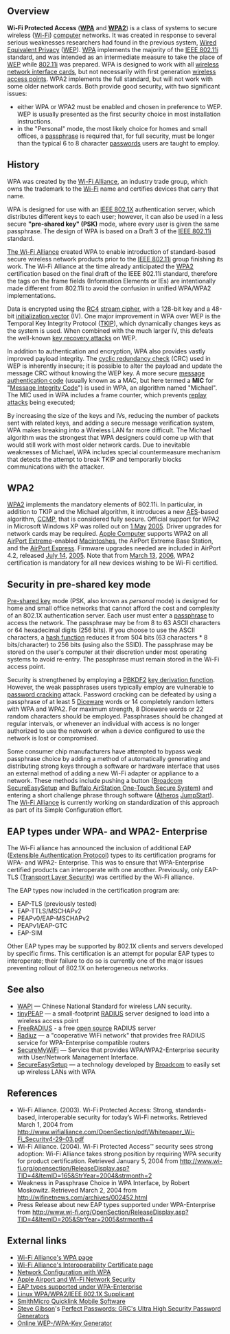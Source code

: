 ==Overview==
'''Wi-Fi Protected Access''' ('''[[WPA]]''' and '''[[WPA2]]''') is a class of systems to secure wireless ([[Wi-Fi]]) [[computer]] networks. It was created in response to several serious weaknesses researchers had found in the previous system, [[Wired Equivalent Privacy]] ([[WEP]]). [[WPA]] implements the majority of the [[IEEE 802.11i]] standard, and was intended as an intermediate measure to take the place of [[WEP]] while [[802.11i]] was prepared. WPA is designed to work with all [[wireless network interface card]]s, but not necessarily with first generation [[wireless access point]]s. WPA2 implements the full standard, but will not work with some older network cards. Both provide good security, with two significant issues:

* either WPA or WPA2  must be enabled and chosen in preference to WEP. WEP is usually presented as the first security choice in most installation instructions.
* in the "Personal" mode, the most likely choice for homes and small offices, a [[passphrase]] is required that, for full security, must be longer than the typical 6 to 8 character [[password]]s users are taught to employ.

==History==
WPA was created by the [[The Wi-Fi Alliance|Wi-Fi Alliance]], an industry trade group, which owns the trademark to the [[Wi-Fi]] name and certifies devices that carry that name. 

WPA is designed for use with an [[IEEE 802.1X]] authentication server, which distributes different keys to each user; however, it can also be used in a less secure '''"pre-shared key" (PSK)''' mode, where every user is given the same passphrase. The design of WPA is based on a Draft 3 of the [[IEEE 802.11i]] standard.

[[The Wi-Fi Alliance]] created WPA to enable introduction of standard-based secure wireless network products prior to the [[IEEE 802.11i]] group finishing its work. The Wi-Fi Alliance at the time already anticipated the [[WPA2]] certification based on the final draft of the IEEE 802.11i standard, therefore the tags on the frame fields (Information Elements or IEs) are intentionally made different from 802.11i to avoid the confusion in unified WPA/WPA2 implementations.

Data is encrypted using the [[RC4 (cipher)|RC4]] [[stream cipher]], with a 128-bit key and a 48-bit [[initialization vector]] (IV). One major improvement in WPA over WEP is the Temporal Key Integrity Protocol ([[TKIP]]), which dynamically changes keys as the system is used. When combined with the much larger IV, this defeats the well-known [[related-key attack|key recovery attacks]] on WEP.  

In addition to authentication and encryption, WPA also provides vastly improved payload integrity. The [[cyclic redundancy check]] (CRC) used in WEP is inherently insecure; it is possible to alter the payload and update the message CRC without knowing the WEP key.  A more secure [[message authentication code]] (usually known as a MAC, but here termed a '''MIC''' for "[[Message Integrity Code]]") is used in WPA, an algorithm named "Michael". The MIC used in WPA includes a frame counter, which prevents [[replay attack|replay attacks]] being executed;

By increasing the size of the keys and IVs, reducing the number of packets sent with related keys, and adding a secure message verification system, WPA makes breaking into a Wireless LAN far more difficult. The Michael algorithm was the strongest that WPA designers could come up with that would still work with most older network cards. Due to inevitable weaknesses of Michael, WPA includes special countermeasure mechanism that detects the attempt to break TKIP and temporarily blocks communications with the attacker.

==WPA2==
[[WPA2]] implements the mandatory elements of 802.11i. In particular, in addition to TKIP and the Michael algorithm, it introduces a new [[Advanced Encryption Standard|AES]]-based algorithm, [[CCMP]], that is considered fully secure. Official support for WPA2 in Microsoft Windows XP was rolled out on [[1 May]] [[2005]]. Driver upgrades for network cards may be required. [[Apple Computer]] supports WPA2 on all [[AirPort Extreme]]-enabled [[Apple Macintosh|Macintoshes]], the AirPort Extreme Base Station, and the [[AirPort Express]]. Firmware upgrades needed are included in AirPort 4.2, released [[July 14]], [[2005]]. Note that from [[March 13]], [[2006]], WPA2 certification is mandatory for all new devices wishing to be Wi-Fi certified.

==Security in pre-shared key mode==
[[Pre-shared key]] mode (PSK, also known as ''personal'' mode) is designed for home and small office networks that cannot afford the cost and complexity of an 802.1X authentication server. Each user must enter a [[passphrase]] to access the network. The passphrase may be from 8 to 63 ASCII characters or 64 hexadecimal digits (256 bits). If you choose to use the ASCII characters, a [[Hash_function|hash function]] reduces it from 504 bits (63 characters * 8 bits/character) to 256 bits (using also the SSID). The passphrase may be stored on the user's computer at their discretion under most operating systems to avoid re-entry. The passphrase must remain stored in the Wi-Fi access point.

Security is strengthened by employing a [[PBKDF2]] [[key derivation function]]. However, the weak passphrases users typically employ are vulnerable to [[password cracking]] attack. Password cracking can be defeated by using a passphrase of at least 5 [[Diceware]] words or 14 completely random letters with WPA and WPA2. For maximum strength, 8 Diceware words or 22 random characters should be employed. Passphrases should be changed at regular intervals, or whenever an individual with access is no longer authorized to use the network or when a device configured to use the network is lost or compromised.

Some consumer chip manufacturers have attempted to bypass weak passphrase choice by adding a method of automatically generating and distributing strong keys through a software or hardware interface that uses an external method of adding a new Wi-Fi adapter or appliance to a network. These methods include pushing a button ([[Broadcom]] [http://www.broadcom.com/products/secureeasysetup.php SecureEasySetup] and [http://www.buffalotech.com/products/aoss.php Buffalo AirStation One-Touch Secure System]) and entering a short challenge phrase through software ([[Atheros]] [http://www.atheros.com/pt/atheros_JumpStart_for_wireless_whitepaper.pdf JumpStart]). The [[Wi-Fi Alliance]] is currently working on standardization of this approach as part of its Simple Configuration effort.

==EAP types under WPA- and WPA2- Enterprise==
The Wi-Fi alliance has announced the inclusion of additional EAP ([[Extensible Authentication Protocol]]) types to its certification programs for WPA- and WPA2- Enterprise.  This was to ensure that WPA-Enterprise certified products can interoperate with one another.  Previously, only EAP-TLS ([[Transport Layer Security]]) was certified by the Wi-Fi alliance.

The EAP types now included in the certification program are:

* EAP-TLS (previously tested)
* EAP-TTLS/MSCHAPv2
* PEAPv0/EAP-MSCHAPv2
* PEAPv1/EAP-GTC
* EAP-SIM

Other EAP types may be supported by 802.1X clients and servers developed by specific firms. This certification is an attempt for popular EAP types to interoperate; their failure to do so is currently one of the major issues preventing rollout of 802.1X on heterogeneous networks.

==See also==
* [[WAPI]] —<!-- controversial--> Chinese National Standard for wireless LAN security.
* [[tinyPEAP]] — a small-footprint [[RADIUS]] server designed to load into a wireless access point
* [[FreeRADIUS]] - a free [[open source]] RADIUS server
* [[Radiuz]] — a "cooperative WiFi network" that provides free RADIUS service for WPA-Enterprise compatible routers
* [[SecureMyWiFi]] — Service that provides WPA/WPA2-Enterprise security with User/Network Management Interface.
* [[SecureEasySetup]] — a technology developed by [[Broadcom]] to easily set up wireless LANs with WPA

== References ==
* Wi-Fi Alliance. (2003). Wi-Fi Protected Access: Strong, standards-based, interoperable security for today’s Wi-Fi networks. Retrieved March 1, 2004 from http://www.wifialliance.com/OpenSection/pdf/Whitepaper_Wi-Fi_Security4-29-03.pdf
* Wi-Fi Alliance. (2004). Wi-Fi Protected Access&trade; security sees strong adoption: Wi-Fi Alliance takes strong position by requiring WPA security for product certification. Retrieved January 5, 2004 from http://www.wi-fi.org/opensection/ReleaseDisplay.asp?TID=4&ItemID=165&StrYear=2004&strmonth=2
* Weakness in Passphrase Choice in WPA Interface, by Robert Moskowitz. Retrieved March 2, 2004 from http://wifinetnews.com/archives/002452.html
* Press Release about new EAP types supported under WPA-Enterprise from http://www.wi-fi.org/OpenSection/ReleaseDisplay.asp?TID=4&ItemID=205&StrYear=2005&strmonth=4

==External links==
* [http://www.wi-fi.org/opensection/protected_access.asp Wi-Fi Alliance's WPA page]
* [http://www.wi-fi.org/opensection/certification-certificate.asp Wi-Fi Alliance's Interoperability Certificate page]
* [http://www.wi-fiplanet.com/tutorials/article.php/3552826 Network Configuration with WPA]
* [http://theworld.com/~reinhold/airport.html Apple Airport and Wi-Fi Network Security]
* [http://www.wi-fi.org/OpenSection/eap.asp EAP types supported under WPA-Enterprise]
* [http://hostap.epitest.fi/wpa_supplicant/ Linux WPA/WPA2/IEEE 802.1X Supplicant]
* [http://www.smithmicro.com/default.tpl?sku=QLMWA0EE&group=product_full SmithMicro Quicklink Mobile Software]
* [[Steve Gibson]]'s [https://www.grc.com/passwords/ Perfect Passwords: GRC's Ultra High Security Password Generators]
* [http://darkvoice.dyndns.org/wlankeygen/ Online WEP-/WPA-Key Generator]